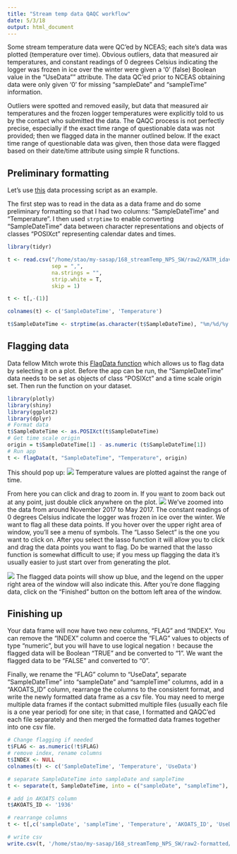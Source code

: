 ```yaml
---
title: "Stream temp data QAQC workflow"
date: 5/3/18
output: html_document
---
```


Some stream temperature data were QC'ed by NCEAS; each site's data was plotted (temperature over time). Obvious outliers, data that measured air temperatures, and constant readings of 0 degrees Celsius indicating the logger was frozen in ice over the winter were given a '0' (false) Boolean value in the "UseData"" attribute. The data QC'ed prior to NCEAS obtaining data were only given '0' for missing "sampleDate" and "sampleTime" information. 

Outliers were spotted and removed easily, but data that measured air temperatures and the frozen logger temperatures were explicitly told to us by the contact who submitted the data. The QAQC process is not perfectly precise, especially if the exact time range of questionable data was not provided; then we flagged data in the manner outlined below. If the exact time range of questionable data was given, then those data were flagged based on their date/time attribute using simple R functions. 


## Preliminary formatting
Let's use [this](https://github.nceas.ucsb.edu/NCEAS/sasap-data/blob/master/data-processing/Stream%20Temperature/NPS_KristaBartz/1936_formatting.R) data processing script as an example.

The first step was to read in the data as a data frame and do some preliminary formatting so that I had two columns: "SampleDateTime" and "Temperature". I then used `strptime` to enable converting "SampleDateTime" data between character representations and objects of classes "POSIXct" representing calendar dates and times.

```r
library(tidyr)

t <- read.csv("/home/stao/my-sasap/168_streamTemp_NPS_SW/raw2/KATM_idavc_stream_water_20170910raw.csv", 
              sep = ",",
              na.strings = "", 
              strip.white = T,
              skip = 1)

t <- t[,-(1)]

colnames(t) <- c('SampleDateTime', 'Temperature')

t$SampleDateTime <- strptime(as.character(t$SampleDateTime), "%m/%d/%y %I:%M:%S %p")
```

## Flagging data
Data fellow Mitch wrote this [FlagData function](https://github.nceas.ucsb.edu/NCEAS/sasap-data/blob/master/data-processing/Stream%20Temperature/FlagData.R) which allows us to flag data by selecting it on a plot. Before the app can be run, the "SampleDateTime" data needs to be set as objects of class "POSIXct" and a time scale origin set. Then run the function on your dataset. 

```r
library(plotly)
library(shiny)
library(ggplot2)
library(dplyr)
# Format data
t$SampleDateTime <- as.POSIXct(t$SampleDateTime)
# Get time scale origin
origin = t$SampleDateTime[1] - as.numeric (t$SampleDateTime[1])
# Run app
t <- flagData(t, "SampleDateTime", "Temperature", origin)
```

This should pop up:
![](/home/stao/StreamTemp/screenshot1.png)
Temperature values are plotted against the range of time. 

From here you can click and drag to zoom in. If you want to zoom back out at any point, just double click anywhere on the plot.
![](/home/stao/StreamTemp/screenshot3.png) 
We've zoomed into the data from around November 2017 to May 2017. The constant readings of 0 degrees Celsius indicate the logger was frozen in ice over the winter. We want to flag all these data points. If you hover over the upper right area of window, you'll see a menu of symbols. The "Lasso Select" is the one you want to click on. After you select the lasso function it will allow you to click and drag the data points you want to flag. Do be warned that the lasso function is somewhat difficult to use; if you mess up flagging the data it's usually easier to just start over from generating the plot. 

![](/home/stao/StreamTemp/screenshot4.png)
The flagged data points will show up blue, and the legend on the upper right area of the window will also indicate this. After you're done flagging data, click on the "Finished" button on the bottom left area of the window. 

## Finishing up
Your data frame will now have two new columns, "FLAG" and "INDEX". You can remove the "INDEX" column and coerce the "FLAG" values to objects of type "numeric", but you will have to use logical negation `!`  because the flagged data will be Boolean "TRUE" and be converted to "1". We want the flagged data to be "FALSE" and converted to "0". 

Finally, we rename the "FLAG" column to "UseData", separate "SampleDateTime" into "sampleDate" and "sampleTime" columns, add in a "AKOATS_ID" column, rearrange the columns to the consistent format, and write the newly formatted data frame as a csv file. You may need to merge multiple data frames if the contact submitted multiple files (usually each file is a one year period) for one site; in that case, I formatted and QAQC'ed each file separately and then merged the formatted data frames together into one csv file.   

```r
# Change flagging if needed
t$FLAG <- as.numeric(!t$FLAG)
# remove index, rename columns
t$INDEX <- NULL
colnames(t) <- c('SampleDateTime', 'Temperature', 'UseData')

# separate SampleDateTime into sampleDate and sampleTime
t <- separate(t, SampleDateTime, into = c("sampleDate", "sampleTime"), sep = " ")

# add in AKOATS column
t$AKOATS_ID <- '1936'

# rearrange columns
t <- t[,c('sampleDate', 'sampleTime', 'Temperature', 'AKOATS_ID', 'UseData')]

# write csv
write.csv(t, '/home/stao/my-sasap/168_streamTemp_NPS_SW/raw2-formatted/1936.csv', row.names = F)
```
